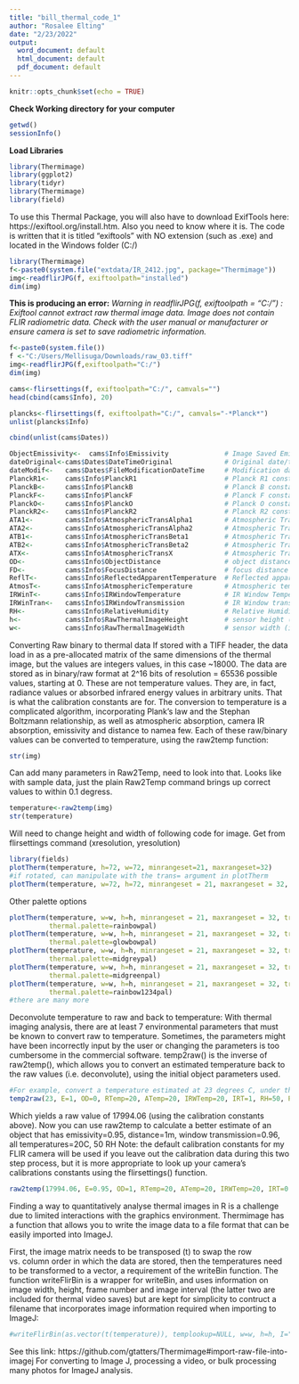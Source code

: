 ```yaml
---
title: "bill_thermal_code_1"
author: "Rosalee Elting"
date: "2/23/2022"
output:
  word_document: default
  html_document: default
  pdf_document: default
---
```


```r
knitr::opts_chunk$set(echo = TRUE)
```
**Check Working directory for your computer**
```r
getwd()
sessionInfo()
```
**Load Libraries**
```r
library(Thermimage)
library(ggplot2)
library(tidyr)
library(Thermimage)
library(field)
```
To use this Thermal Package, you will also have to download ExifTools here: https://exiftool.org/install.htm. Also you need to know where it is. The code is written that it is titled "exiftools" with NO extension (such as .exe) and located in the Windows folder (C:/)

```r
library(Thermimage)
f<-paste0(system.file("extdata/IR_2412.jpg", package="Thermimage"))
img<-readflirJPG(f, exiftoolpath="installed")
dim(img)
```
**This is producing an error:** *Warning in readflirJPG(f, exiftoolpath = "C:/") :
  Exiftool cannot extract raw thermal image data.
  Image does not contain FLIR radiometric data.
  Check with the user manual or manufacturer
  or ensure camera is set to save radiometric information.*
```r
f<-paste0(system.file())
f <-"C:/Users/Mellisuga/Downloads/raw_03.tiff"
img<-readflirJPG(f,exiftoolpath="C:/")
dim(img)

```

```r
cams<-flirsettings(f, exiftoolpath="C:/", camvals="")
head(cbind(cams$Info), 20)

```
```r
plancks<-flirsettings(f, exiftoolpath="C:/", camvals="-*Planck*")
unlist(plancks$Info)

```
```r
cbind(unlist(cams$Dates))
```
```r
ObjectEmissivity<-  cams$Info$Emissivity              # Image Saved Emissivity - should be ~0.95 or 0.96
dateOriginal<-cams$Dates$DateTimeOriginal             # Original date/time extracted from file
dateModif<-   cams$Dates$FileModificationDateTime     # Modification date/time extracted from file
PlanckR1<-    cams$Info$PlanckR1                      # Planck R1 constant for camera  
PlanckB<-     cams$Info$PlanckB                       # Planck B constant for camera  
PlanckF<-     cams$Info$PlanckF                       # Planck F constant for camera
PlanckO<-     cams$Info$PlanckO                       # Planck O constant for camera
PlanckR2<-    cams$Info$PlanckR2                      # Planck R2 constant for camera
ATA1<-        cams$Info$AtmosphericTransAlpha1        # Atmospheric Transmittance Alpha 1
ATA2<-        cams$Info$AtmosphericTransAlpha2        # Atmospheric Transmittance Alpha 2
ATB1<-        cams$Info$AtmosphericTransBeta1         # Atmospheric Transmittance Beta 1
ATB2<-        cams$Info$AtmosphericTransBeta2         # Atmospheric Transmittance Beta 2
ATX<-         cams$Info$AtmosphericTransX             # Atmospheric Transmittance X
OD<-          cams$Info$ObjectDistance                # object distance in metres
FD<-          cams$Info$FocusDistance                 # focus distance in metres
ReflT<-       cams$Info$ReflectedApparentTemperature  # Reflected apparent temperature
AtmosT<-      cams$Info$AtmosphericTemperature        # Atmospheric temperature
IRWinT<-      cams$Info$IRWindowTemperature           # IR Window Temperature
IRWinTran<-   cams$Info$IRWindowTransmission          # IR Window transparency
RH<-          cams$Info$RelativeHumidity              # Relative Humidity
h<-           cams$Info$RawThermalImageHeight         # sensor height (i.e. image height)
w<-           cams$Info$RawThermalImageWidth          # sensor width (i.e. image width)

```

Converting Raw binary to thermal data
If stored with a TIFF header, the data load in as a pre-allocated matrix of the same dimensions of the thermal image, but the values are integers values, in this case ~18000. The data are stored as in binary/raw format at 2^16 bits of resolution = 65536 possible values, starting at 0. These are not temperature values. They are, in fact, radiance values or absorbed infrared energy values in arbitrary units. That is what the calibration constants are for. The conversion to temperature is a complicated algorithm, incorporating Plank’s law and the Stephan Boltzmann relationship, as well as atmospheric absorption, camera IR absorption, emissivity and distance to namea few. Each of these raw/binary values can be converted to temperature, using the raw2temp function:

```r
str(img)
```
Can add many parameters in Raw2Temp, need to look into that. Looks like with sample data, just the plain Raw2Temp command brings up correct values to within 0.1 degress. 
```r
temperature<-raw2temp(img)
str(temperature)       
```
Will need to change height and width of following code for image. Get from flirsettings command (xresolution, yresolution)
```r
library(fields) 
plotTherm(temperature, h=72, w=72, minrangeset=21, maxrangeset=32)
#if rotated, can manipulate with the trans= argument in plotTherm
plotTherm(temperature, w=72, h=72, minrangeset = 21, maxrangeset = 32, trans="rotate270.matrix")

```
Other palette options
```r
plotTherm(temperature, w=w, h=h, minrangeset = 21, maxrangeset = 32, trans="rotate270.matrix", 
          thermal.palette=rainbowpal)
plotTherm(temperature, w=w, h=h, minrangeset = 21, maxrangeset = 32, trans="rotate270.matrix", 
          thermal.palette=glowbowpal)
plotTherm(temperature, w=w, h=h, minrangeset = 21, maxrangeset = 32, trans="rotate270.matrix", 
          thermal.palette=midgreypal)
plotTherm(temperature, w=w, h=h, minrangeset = 21, maxrangeset = 32, trans="rotate270.matrix", 
          thermal.palette=midgreenpal)
plotTherm(temperature, w=w, h=h, minrangeset = 21, maxrangeset = 32, trans="rotate270.matrix", 
          thermal.palette=rainbow1234pal)
#there are many more
```


Deconvolute temperature to raw and back to temperature: 
With thermal imaging analysis, there are at least 7 environmental parameters that must be known to convert raw to temperature. Sometimes, the parameters might have been incorrectly input by the user or changing the parameters is too cumbersome in the commercial software. temp2raw() is the inverse of raw2temp(), which allows you to convert an estimated temperature back to the raw values (i.e. deconvolute), using the initial object parameters used.
```r
#For example, convert a temperature estimated at 23 degrees C, under the default blackbody conditions:
temp2raw(23, E=1, OD=0, RTemp=20, ATemp=20, IRWTemp=20, IRT=1, RH=50, PR1=21106.77, PB=1501, PF=1, PO=-7340, PR2=0.012545258)
```
Which yields a raw value of 17994.06 (using the calibration constants above). Now you can use raw2temp to calculate a better estimate of an object that has emissivity=0.95, distance=1m, window transmission=0.96, all temperatures=20C, 50 RH
Note: the default calibration constants for my FLIR camera will be used if you leave out the calibration data during this two step process, but it is more appropriate to look up your camera’s calibrations constants using the flirsettings() function.
```r
raw2temp(17994.06, E=0.95, OD=1, RTemp=20, ATemp=20, IRWTemp=20, IRT=0.96, RH=50, PR1=21106.77, PB=1501, PF=1, PO=-7340, PR2=0.012545258)
```
Finding a way to quantitatively analyse thermal images in R is a challenge due to limited interactions with the graphics environment. Thermimage has a function that allows you to write the image data to a file format that can be easily imported into ImageJ.

First, the image matrix needs to be transposed (t) to swap the row vs. column order in which the data are stored, then the temperatures need to be transformed to a vector, a requirement of the writeBin function. The function writeFlirBin is a wrapper for writeBin, and uses information on image width, height, frame number and image interval (the latter two are included for thermal video saves) but are kept for simplicity to contruct a filename that incorporates image information required when importing to ImageJ:
```r
#writeFlirBin(as.vector(t(temperature)), templookup=NULL, w=w, h=h, I="", rootname="Uploads/FLIRjpg")
```


See this link: https://github.com/gtatters/Thermimage#import-raw-file-into-imagej
For converting to Image J, processing a video, or bulk processing many photos for ImageJ analysis. 

